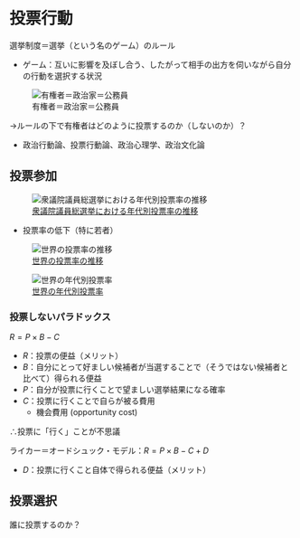 # 投票行動

選挙制度＝選挙（という名のゲーム）のルール

- ゲーム：互いに影響を及ぼし合う、したがって相手の出方を伺いながら自分の行動を選択する状況

![有権者＝政治家＝公務員](figures/principal_agent.drawio.png)

→ルールの下で有権者はどのように投票するのか（しないのか）？

- 政治行動論、投票行動論、政治心理学、政治文化論

## 投票参加

![[衆議院議員総選挙における年代別投票率の推移](https://www.soumu.go.jp/senkyo/senkyo_s/news/sonota/nendaibetu/)](figures/turnout_jp.png)

- 投票率の低下（特に若者）

![[世界の投票率の推移](https://www.idea.int/publications/catalogue/voter-turnout-trends-around-world)](figures/turnout_trend.png)

![[世界の年代別投票率](https://www.idea.int/publications/catalogue/voter-turnout-trends-around-world)](figures/turnout_age.png)

### 投票しないパラドックス

$R = P \times B - C$

- $R$：投票の便益（メリット）
- $B$：自分にとって好ましい候補者が当選することで（そうではない候補者と比べて）得られる便益
- $P$：自分が投票に行くことで望ましい選挙結果になる確率
- $C$：投票に行くことで自らが被る費用
    - 機会費用 (opportunity cost)

∴投票に「行く」ことが不思議

ライカー＝オードシュック・モデル：$R = P \times B - C + D$

- $D$：投票に行くこと自体で得られる便益（メリット）

## 投票選択

誰に投票するのか？
